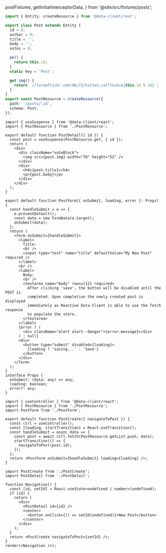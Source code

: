   postFixtures,
  getInitialInterceptorData,
} from '@site/src/fixtures/posts';

<HooksPlayground fixtures={postFixtures} getInitialInterceptorData={getInitialInterceptorData} row>

```ts title="PostResource" collapsed
import { Entity, createResource } from '@data-client/rest';

export class Post extends Entity {
  id = 0;
  author = 0;
  title = '';
  body = '';
  votes = 0;

  pk() {
    return this.id;
  }
  static key = 'Post';

  get img() {
    return `//loremflickr.com/96/72/kitten,cat?lock=${this.id % 16}`;
  }
}
export const PostResource = createResource({
  path: '/posts/:id',
  schema: Post,
});
```

```tsx title="PostDetail" collapsed
import { useSuspense } from '@data-client/react';
import { PostResource } from './PostResource';

export default function PostDetail({ id }) {
  const post = useSuspense(PostResource.get, { id });
  return (
    <div>
      <div className="voteBlock">
        <img src={post.img} width="70" height="52" />
      </div>
      <div>
        <h4>{post.title}</h4>
        <p>{post.body}</p>
      </div>
    </div>
  );
}
```

```tsx title="PostForm" collapsed
export default function PostForm({ onSubmit, loading, error }: Props) {
  const handleSubmit = e => {
    e.preventDefault();
    const data = new FormData(e.target);
    onSubmit(data);
  };
  return (
    <form onSubmit={handleSubmit}>
      <label>
        Title:
        <br />
        <input type="text" name="title" defaultValue="My New Post" required />
      </label>
      <br />
      <label>
        Body:
        <br />
        <textarea name="body" rows={12} required>
          After clicking 'save', the button will be disabled until the POST is
          completed. Upon completion the newly created post is displayed
          immediately as Reactive Data Client is able to use the fetch response
          to populate the store.
        </textarea>
      </label>
      {error ? (
        <div className="alert alert--danger">{error.message}</div>
      ) : null}
      <div>
        <button type="submit" disabled={loading}>
          {loading ? 'saving...' : 'Save'}
        </button>
      </div>
    </form>
  );
}
interface Props {
  onSubmit: (data: any) => any;
  loading: boolean;
  error?: any;
}
```

```tsx title="PostCreate" {8}
import { useController } from '@data-client/react';
import { PostResource } from './PostResource';
import PostForm from './PostForm';

export default function PostCreate({ navigateToPost }) {
  const ctrl = useController();
  const [loading, startTransition] = React.useTransition();
  const handleSubmit = async data => {
    const post = await ctrl.fetch(PostResource.getList.push, data);
    startTransition(() => {
      navigateToPost(post.id);
    });
  };
  return <PostForm onSubmit={handleSubmit} loading={loading} />;
}
```

```tsx title="Navigation" collapsed
import PostCreate from './PostCreate';
import PostDetail from './PostDetail';

function Navigation() {
  const [id, setId] = React.useState<undefined | number>(undefined);
  if (id) {
    return (
      <div>
        <PostDetail id={id} />
        <center>
          <button onClick={() => setId(undefined)}>New Post</button>
        </center>
      </div>
    );
  }
  return <PostCreate navigateToPost={setId} />;
}
render(<Navigation />);
```

</HooksPlayground>
